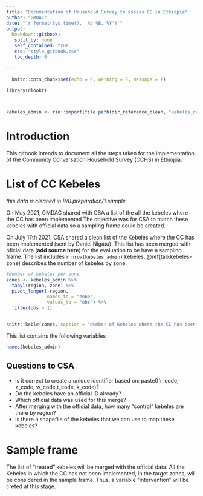 ```yaml
---
title: "Documentation of Household Survey to assess CC in Ethiopia"
author: "GMDAC"
date: "`r format(Sys.time(), '%d %B, %Y')`"
output:
  bookdown::gitbook:
   split_by: none
   self_contained: true
   css: "style_gitbook.css"
   toc_depth: 6
   
---
```


<head>
<style>

@import url('https://fonts.googleapis.com/css2?family=Roboto&display=swap');
@import url('https://fonts.googleapis.com/css2?family=Open+Sans&display=swap');
@import url('https://fonts.googleapis.com/css2?family=IBM+Plex+Sans&display=swap');
@import url('https://fonts.googleapis.com/css2?family=Montserrat:ital&display=swap');

</style>
</head>

```r
  knitr::opts_chunk$set(echo = F, warning = F, message = F)
  
library(dlookr)



kebeles_admin <- rio::import(file.path(dir_reference_clean, "kebeles_cc.rds"))
```

# Introduction

This gitbook intends to document all the steps taken for the implementation of the Community Conversation Household Survey (CCHS) in Ethiopia. 


# List of CC Kebeles

_this data is cleaned in R/0.preparation/1.sample_

On May 2021, GMDAC shared with CSA a list of the all the kebeles where the CC has been implemented The objective was for CSA to match these kebeles with official data so a sampling frame could be created.

On July 17th 2021, CSA shared a clean list of the Kebeles where the CC has been implemented (sent by Daniel Nigatu). This list has been merged with oficial data (**add source here**) for the evaluation to be have a sampling frame. The list includes `r nrow(kebeles_admin)` kebeles. \@ref(tab:kebeles-zone) describes the number of kebeles by zone.

```r


#Number of kebeles per zone
zones <- kebeles_admin %>% 
  tabyl(region, zone) %>%
  pivot_longer(-region,
               names_to = "zone",
               values_to = "obs") %>%
  filter(obs > 1)


knitr::kable(zones, caption = "Number of Kebeles where the CC has been implemented, by region and zone")

```



This list contains the following variables

```r


names(kebeles_admin)

```


## Questions to CSA

* is it correct to create a unique identifier based on: paste0(r_code, z_code, w_code,t_code, k_code)?
* Do the kebeles have an official ID already?
* Which official data was used for this merge?
* After merging with the official data, how many "control" kebeles are there by region?
* is there a shapefile of the kebeles that we can use to map these kebeles? 


# Sample frame

The list of "treated" kebeles will be merged with the official data. All the Kebeles in which the CC has not been implemented, in the target zones, will be considered in the sample frame. Thus, a variable "intervention" will be creted at this stage.
